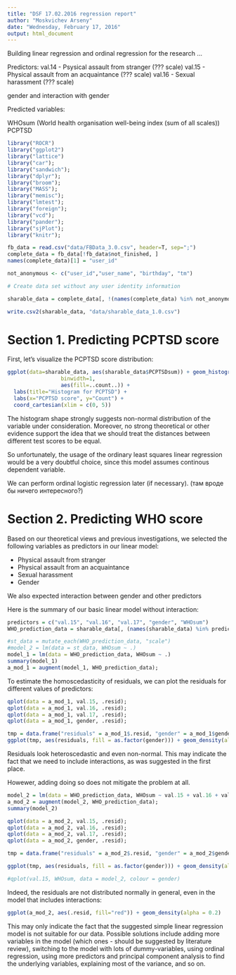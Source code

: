 ```yaml
---
title: "DSF 17.02.2016 regression report"
author: "Moskvichev Arseny"
date: "Wednesday, February 17, 2016"
output: html_document
---
```


Building linear regression and ordinal regression for the research ...

Predictors:
val.14 - Psysical assault from stranger (??? scale)
val.15 - Physical assault from an acquaintance (??? scale)
val.16 - Sexual harassment (??? scale)

gender and interaction with gender

Predicted variables:

WHOsum (World health organisation well-being index (sum of all scales))
PCPTSD

```r
library("ROCR")
library("ggplot2")
library("lattice")
library("car");
library("sandwich");
library("dplyr");
library("broom");
library("MASS");
library("memisc");
library("lmtest");
library("foreign");
library("vcd");
library("pander");
library("sjPlot");
library("knitr");
```

```r

fb_data = read.csv("data/FBData_3.0.csv", header=T, sep=";")
complete_data = fb_data[!fb_data$not_finished, ]
names(complete_data)[1] = "user_id"

not_anonymous <- c("user_id","user_name", "birthday", "tm")

# Create data set without any user identity information

sharable_data = complete_data[, !(names(complete_data) %in% not_anonymous)]

write.csv2(sharable_data, "data/sharable_data_1.0.csv")

```

# Section 1. Predicting PCPTSD score

First, let's visualize the PCPTSD score distribution:
```r
ggplot(data=sharable_data, aes(sharable_data$PCPTSDsum)) + geom_histogram(
                 binwidth=1,
                 aes(fill=..count..)) +
  labs(title="Histogram for PCPTSD") +
  labs(x="PCPTSD score", y="Count") + 
  coord_cartesian(xlim = c(0, 5))  
```

The histogram shape strongly suggests non-normal distribution of the variable under consideration.
Moreover, no strong theoretical or other evidence support the idea that we should treat the 
distances between different test scores to be equal. 

So unfortunately, the usage of the ordinary least squares linear regression would be a very doubtful choice,
since this model assumes continous dependent variable.

We can perform ordinal logistic regression later (if necessary).
(там вроде бы ничего интересного?)

# Section 2. Predicting WHO score

Based on our theoretical views and previous investigations, we selected the following variables as predictors in our linear model:

* Physical assault from stranger
* Physical assault from an acquaintance
* Sexual harassment
* Gender

We also expected interaction between gender and other predictors

Here is the summary of our basic linear model without interaction:
```r
predictors = c("val.15", "val.16", "val.17", "gender", "WHOsum")
WHO_prediction_data = sharable_data[, (names(sharable_data) %in% predictors)]

#st_data = mutate_each(WHO_prediction_data, "scale")
#model_2 = lm(data = st_data, WHOsum ~ .)
model_1 = lm(data = WHO_prediction_data, WHOsum ~ .)
summary(model_1)
a_mod_1 = augment(model_1, WHO_prediction_data);
```

To estimate the homoscedasticity of residuals, we can plot the residuals for different values of predictors:
```r
qplot(data = a_mod_1, val.15, .resid);
qplot(data = a_mod_1, val.16, .resid);
qplot(data = a_mod_1, val.17, .resid);
qplot(data = a_mod_1, gender, .resid);

tmp = data.frame("residuals" = a_mod_1$.resid, "gender" = a_mod_1$gender)
ggplot(tmp, aes(residuals, fill = as.factor(gender))) + geom_density(alpha = 0.2)

```

Residuals look heteroscedastic and even non-normal. This may indicate the fact that we need to include interactions, as was suggested in the first place.

Howewer, adding doing so does not mitigate the problem at all.

```r

model_2 = lm(data = WHO_prediction_data, WHOsum ~ val.15 + val.16 + val.17 + gender + val.17:gender + val.16:gender)
a_mod_2 = augment(model_2, WHO_prediction_data);
summary(model_2)
```


```r
qplot(data = a_mod_2, val.15, .resid);
qplot(data = a_mod_2, val.16, .resid);
qplot(data = a_mod_2, val.17, .resid);
qplot(data = a_mod_2, gender, .resid);

tmp = data.frame("residuals" = a_mod_2$.resid, "gender" = a_mod_2$gender)

ggplot(tmp, aes(residuals, fill = as.factor(gender))) + geom_density(alpha = 0.2)

#qplot(val.15, WHOsum, data = model_2, colour = gender)
```

Indeed, the residuals are not distributed normally in general, even in the model that includes interactions:

```r
ggplot(a_mod_2, aes(.resid, fill="red")) + geom_density(alpha = 0.2)
```

This may only indicate the fact that the suggested simple linear regression model is not suitable for our data.
Possible solutions include adding more variables in the model (which ones - should be suggested by literature review), switching to the model with lots of dummy-variables, using ordinal regression, using more predictors and principal component analysis to find the underlying variables, explaining most of the variance, and so on.